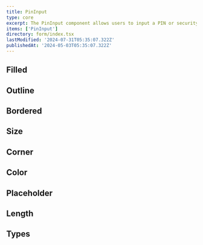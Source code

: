 ```yaml
---
title: PinInput
type: core
excerpt: The PinInput component allows users to input a PIN or security code using individual input fields, typically used for authentication or verification purposes.
items: ['PinInput']
directory: form/index.tsx
lastModified: '2024-07-31T05:35:07.322Z'
publishedAt: '2024-05-03T05:35:07.322Z'
---
```


## Filled

<Playground direction="column" name="pinInputFilled" root="form/pinInput" />

## Outline

<Playground direction="column" name="pinInputOutline" root="form/pinInput" />

## Bordered

<Playground direction="column" name="pinInputBordered" root="form/pinInput" />

## Size

<Playground direction="column" name="pinInputSize" root="form/pinInput" />

## Corner

<Playground direction="column" name="pinInputCorner" root="form/pinInput" />

## Color

<Playground direction="column" name="pinInputColor" root="form/pinInput" />

## Placeholder

<Playground direction="column" name="pinInputPlaceholder" root="form/pinInput" />

## Length

<Playground direction="column" name="pinInputLength" root="form/pinInput" />

## Types

<Playground direction="column" name="pinInputType" root="form/pinInput" />
